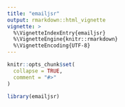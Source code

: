```yaml
---
title: "emailjsr"
output: rmarkdown::html_vignette
vignette: >
  %\VignetteIndexEntry{emailjsr}
  %\VignetteEngine{knitr::rmarkdown}
  %\VignetteEncoding{UTF-8}
---
```


```r
knitr::opts_chunk$set(
  collapse = TRUE,
  comment = "#>"
)
```

```r
library(emailjsr)
```
